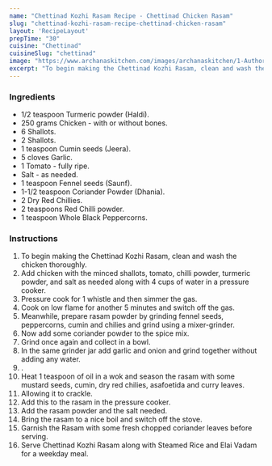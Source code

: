 ---
name: "Chettinad Kozhi Rasam Recipe - Chettinad Chicken Rasam"
slug: "chettinad-kozhi-rasam-recipe-chettinad-chicken-rasam"
layout: 'RecipeLayout'
prepTime: "30"
cuisine: "Chettinad"
cuisineSlug: "chettinad"
image: "https://www.archanaskitchen.com/images/archanaskitchen/1-Author/shaheen_ali/Chettinad_Kozhi_Rasam_Chettinad_Chicken_Rasam.jpg"
excerpt: "To begin making the Chettinad Kozhi Rasam, clean and wash the chicken thoroughly"
---

### Ingredients

- 1/2 teaspoon Turmeric powder (Haldi).
- 250 grams Chicken - with or without bones.
- 6 Shallots.
- 2 Shallots.
- 1 teaspoon Cumin seeds (Jeera).
- 5 cloves Garlic.
- 1 Tomato - fully ripe.
- Salt - as needed.
- 1 teaspoon Fennel seeds (Saunf).
- 1-1/2 teaspoon Coriander Powder (Dhania).
- 2 Dry Red Chillies.
- 2 teaspoons Red Chilli powder.
- 1 teaspoon Whole Black Peppercorns.

### Instructions

1. To begin making the Chettinad Kozhi Rasam, clean and wash the chicken thoroughly.
1. Add chicken with the minced shallots, tomato, chilli powder, turmeric powder, and salt as needed along with 4 cups of water in a pressure cooker.
1. Pressure cook for 1 whistle and then simmer the gas.
1. Cook on low flame for another 5  minutes and switch off the gas.
1. Meanwhile, prepare rasam powder by grinding fennel seeds, peppercorns, cumin and chilies and grind using a mixer-grinder.
1. Now add some coriander powder to the spice mix.
1. Grind once again and collect in a bowl.
1. In the same grinder jar add garlic and onion and grind together without adding any water.
1. .
1. Heat 1 teaspoon of oil in a wok and season the rasam with some mustard seeds, cumin, dry red chilies, asafoetida and curry leaves.
1. Allowing it to crackle.
1. Add this to the rasam in the pressure cooker.
1. Add the rasam powder and the salt needed.
1. Bring the rasam to a nice boil and switch off the stove.
1. Garnish the Rasam with some fresh chopped coriander leaves before serving.
1. Serve Chettinad Kozhi Rasam along with Steamed Rice and Elai Vadam for a weekday meal.

